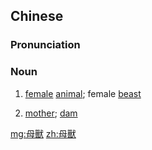 {{also|母兽}}
==Chinese==
{{zh-forms|s=母兽}}

===Pronunciation===
{{zh-pron
|m=mǔshòu
|c=mou5 sau3
|cat=n
}}

===Noun===
{{zh-noun}}

# [[female]] [[animal]]; female [[beast]]
# {{lb|zh|animal}} [[mother]]; [[dam]]

{{zh-cat|Animals}}

[[mg:母獸]]
[[zh:母獸]]